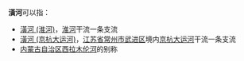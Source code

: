 '''潢河'''可以指：
*[[潢河_(淮河)|潢河 (淮河)]]，[[淮河|淮河]]干流一条支流
*[[潢河_(京杭大运河)|潢河 (京杭大运河)]]，[[江苏省|江苏省]][[常州市|常州市]][[武进区|武进区]]境内[[京杭大运河|京杭大运河]]干流一条支流
*[[内蒙古自治区|内蒙古自治区]][[西拉木伦河|西拉木伦河]]的别称
{{disambig|H|cat=二字中国地名消歧义}}